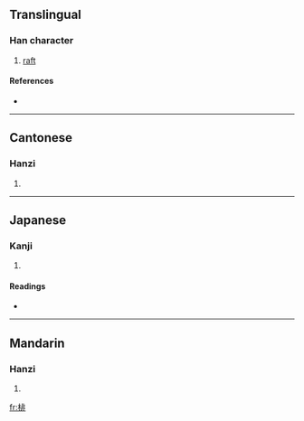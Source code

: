 ==Translingual==

===Han character===
{{Han char|rn=75|rad=木|as=08|sn=12|four=4191<sub>1</sub>|canj=木中一卜 (DLMY)}}

# [[raft]]

====References====
* {{Han ref|kx=0532.090|dkj=14928|dj=0920.160|hdz=21230.010|uh=68D1|ud=26833|bh=D9D3|bd=55763}}

----

==Cantonese==

===Hanzi===
{{yue-hanzi|jyut=|y=paai4}}

# {{defn|Cantonese}}

----

==Japanese==

===Kanji===
{{ja-kanji|grade=|rs=木08}}

# {{defn|Japanese}}

====Readings====
* {{ja-readings|on=[[はい]] (hai), [[ばい]] (bai)|kun=[[いかだ]] (ikada)}}

----

==Mandarin==

===Hanzi===
{{cmn-hanzi|pin=[[pái]] ([[pai2]])|wg=p'ai<sup>2</sup>}}

# {{defn|Mandarin}}

[[fr:棑]]